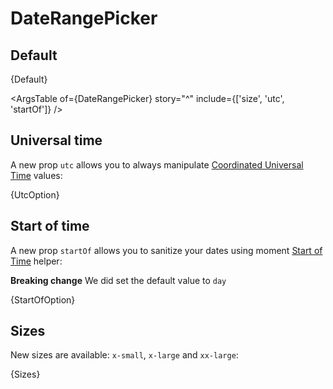 
# DateRangePicker

<Meta title={meta.title} component={meta.component} argTypes={meta.argTypes} args={meta.args} />

## Default

<Canvas>
  <Story name="Default">{Default}</Story>
</Canvas>

<ArgsTable of={DateRangePicker} story="^" include={['size', 'utc', 'startOf']} />

## Universal time

A new prop `utc` allows you to always manipulate [Coordinated Universal Time](https://en.wikipedia.org/wiki/Coordinated_Universal_Time) values:

<Canvas>
  <Story name="UtcOption">{UtcOption}</Story>
</Canvas>

## Start of time

A new prop `startOf` allows you to sanitize your dates using moment [Start of Time](https://momentjs.com/docs/#/manipulating/start-of/) helper:

**Breaking change** We did set the default value to `day`

<Canvas>
  <Story name="StartOf">{StartOfOption}</Story>
</Canvas>

## Sizes

New sizes are available: `x-small`, `x-large` and `xx-large`:

<Canvas>
  <Story name="Sizes">{Sizes}</Story>
</Canvas>
